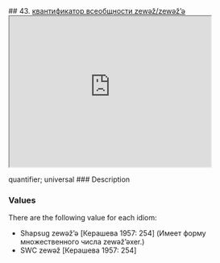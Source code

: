 ## 43. <a href =  'https://agricolamz.github.io/The_Circassian_Isoglosses_Database/43.html'>квантификатор всеобщности zewəž/zewəž'ə</a><div class='box'><iframe src='https://agricolamz.github.io/The_Circassian_Isoglosses_Database/43.html' width = '400px' height = '300px'></iframe></div>quantifier; universal
### Description



### Values
There are the following value for each idiom:

* Shapsug  zewəž'ə [Керашева 1957: 254] (Имеет форму множественного числа zewəž'əxer.)
* SWC  zewəž [Керашева 1957: 254] 

